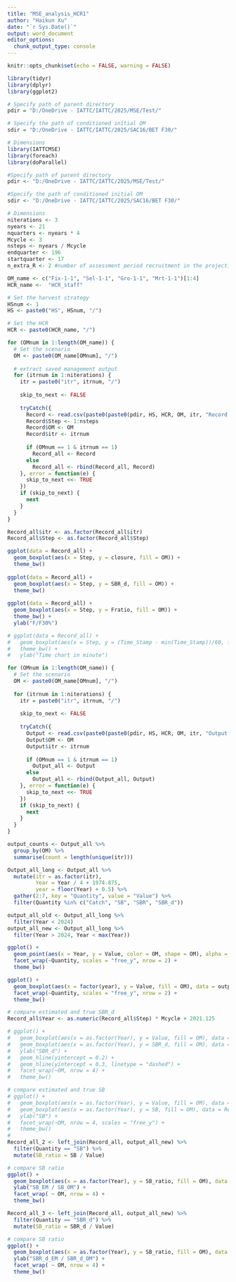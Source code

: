 ```yaml
---
title: "MSE_analysis_HCR1"
author: "Haikun Xu"
date: "`r Sys.Date()`"
output: word_document
editor_options: 
  chunk_output_type: console
---
```


```r
knitr::opts_chunk$set(echo = FALSE, warning = FALSE)
```

```r

library(tidyr)
library(dplyr)
library(ggplot2)

# Specify path of parent directory
pdir = "D:/OneDrive - IATTC/IATTC/2025/MSE/Test/"

# Specify the path of conditioned initial OM
sdir = "D:/OneDrive - IATTC/IATTC/2025/SAC16/BET F30/"

# Dimensions
library(IATTCMSE)
library(foreach)
library(doParallel)

#Specify path of parent directory
pdir <- "D:/OneDrive - IATTC/IATTC/2025/MSE/Test/"

#Specify the path of conditioned initial OM
sdir <- "D:/OneDrive - IATTC/IATTC/2025/SAC16/BET F30/"

# Dimensions
niterations <- 3
nyears <- 21
nquarters <- nyears * 4
Mcycle <- 3
nsteps <- nyears / Mcycle
endquarter <- 196
startquarter <- 17
n_extra_R <- 2 #number of assessment period recruitment in the projection

OM_name <- c("Fix-1-1", "Sel-1-1", "Gro-1-1", "Mrt-1-1")[1:4]
HCR_name <-  "HCR_staff"

# Set the harvest strategy
HSnum <- 1
HS <- paste0("HS", HSnum, "/")

# Set the HCR
HCR <- paste0(HCR_name, "/")
```

```r
for (OMnum in 1:length(OM_name)) {
  # Set the scenario
  OM <- paste0(OM_name[OMnum], "/")
  
  # extract saved management output
  for (itrnum in 1:niterations) {
    itr = paste0("itr", itrnum, "/")
    
    skip_to_next <- FALSE
    
    tryCatch({
      Record <- read.csv(paste0(paste0(pdir, HS, HCR, OM, itr, "Record.csv")))
      Record$Step <- 1:nsteps
      Record$OM <- OM
      Record$itr <- itrnum
      
      if (OMnum == 1 & itrnum == 1)
        Record_all <- Record
      else
        Record_all <- rbind(Record_all, Record)
    }, error = function(e) {
      skip_to_next <<- TRUE
    })
    if (skip_to_next) {
      next
    }
  }
}

Record_all$itr <- as.factor(Record_all$itr)
Record_all$Step <- as.factor(Record_all$Step)

ggplot(data = Record_all) +
  geom_boxplot(aes(x = Step, y = closure, fill = OM)) +
  theme_bw()
  
ggplot(data = Record_all) +
  geom_boxplot(aes(x = Step, y = SBR_d, fill = OM)) +
  theme_bw()
 
ggplot(data = Record_all) +
  geom_boxplot(aes(x = Step, y = Fratio, fill = OM)) +
  theme_bw() +
  ylab("F/F30%")

# ggplot(data = Record_all) +
#   geom_boxplot(aes(x = Step, y = (Time_Stamp - min(Time_Stamp))/60, fill = OM)) +
#   theme_bw() +
#   ylab("Time chart in minute")
```

```r
for (OMnum in 1:length(OM_name)) {
  # Set the scenario
  OM <- paste0(OM_name[OMnum], "/")
  
  for (itrnum in 1:niterations) {
    itr = paste0("itr", itrnum, "/")
    
    skip_to_next <- FALSE
    
    tryCatch({
      Output <- read.csv(paste0(paste0(pdir, HS, HCR, OM, itr, "Output.csv")))
      Output$OM <- OM
      Output$itr <- itrnum
      
      if (OMnum == 1 & itrnum == 1)
        Output_all <- Output
      else
        Output_all <- rbind(Output_all, Output)
    }, error = function(e) {
      skip_to_next <<- TRUE
    })
    if (skip_to_next) {
      next
    }
  }
}

output_counts <- Output_all %>%
  group_by(OM) %>%
  summarise(count = length(unique(itr)))

Output_all_long <- Output_all %>%
  mutate(itr = as.factor(itr),
         Year = Year / 4 + 1974.875,
         year = floor(Year) + 0.5) %>%
  gather(2:7, key = "Quantity", value = "Value") %>%
  filter(Quantity %in% c("Catch", "SB", "SBR", "SBR_d"))

output_all_old <- Output_all_long %>%
  filter(Year < 2024)
output_all_new <- Output_all_long %>%
  filter(Year > 2024, Year < max(Year))

ggplot() +
  geom_point(aes(x = Year, y = Value, color = OM, shape = OM), alpha = 1, data = output_all_new) +
  facet_wrap(~Quantity, scales = "free_y", nrow = 2) +
  theme_bw()

ggplot() +
  geom_boxplot(aes(x = factor(year), y = Value, fill = OM), data = output_all_new) +
  facet_wrap(~Quantity, scales = "free_y", nrow = 2) +
  theme_bw()
```

```r
# compare estimated and true SBR_d
Record_all$Year <- as.numeric(Record_all$Step) * Mcycle + 2021.125

# ggplot() +
#   geom_boxplot(aes(x = as.factor(Year), y = Value, fill = OM), data = output_all_new %>% filter(Quantity == "SBR_d", Year %in% Record_all$Year)) +
#   geom_boxplot(aes(x = as.factor(Year), y = SBR_d, fill = OM), data = Record_all) +
#   ylab("SBR_d") +
#   geom_hline(yintercept = 0.2) +
#   geom_hline(yintercept = 0.3, linetype = "dashed") +
#   facet_wrap(~OM, nrow = 4) +
#   theme_bw()

# compare estimated and true SB
# ggplot() +
#   geom_boxplot(aes(x = as.factor(Year), y = Value, fill = OM), data = output_all_new %>% filter(Quantity == "SB", Year %in% Record_all$Year)) +
#   geom_boxplot(aes(x = as.factor(Year), y = SB, fill = OM), data = Record_all) +
#   ylab("SB") +
#   facet_wrap(~OM, nrow = 4, scales = "free_y") +
#   theme_bw()
# 
Record_all_2 <- left_join(Record_all, output_all_new) %>%
  filter(Quantity == "SB") %>%
  mutate(SB_ratio = SB / Value)

# compare SB ratio
ggplot() +
  geom_boxplot(aes(x = as.factor(Year), y = SB_ratio, fill = OM), data = Record_all_2) +
  ylab("SB_EM / SB_OM") +
  facet_wrap( ~ OM, nrow = 4) +
  theme_bw()

Record_all_3 <- left_join(Record_all, output_all_new) %>%
  filter(Quantity == "SBR_d") %>%
  mutate(SB_ratio = SBR_d / Value)

# compare SB ratio
ggplot() +
  geom_boxplot(aes(x = as.factor(Year), y = SB_ratio, fill = OM), data = Record_all_3) +
  ylab("SBR_d_EM / SBR_d_OM") +
  facet_wrap( ~ OM, nrow = 4) +
  theme_bw()
```